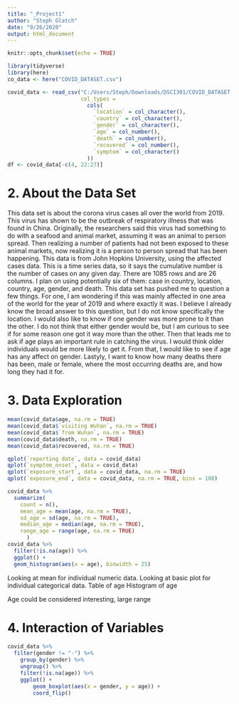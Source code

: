 ```yaml
---
title: "_Project1"
author: "Steph Glatch"
date: "9/26/2020"
output: html_document
---
```


```r
knitr::opts_chunk$set(echo = TRUE)
```

```r
library(tidyverse)
library(here)
co_data <- here("COVID_DATASET.csv")
```


```r
covid_data <- read_csv("C:/Users/Steph/Downloads/DSCI301/COVID_DATASET.csv",
                       col_types = 
                         cols(
                           `location` = col_character(),
                           `country` = col_character(),
                           `gender` = col_character(),
                           `age` = col_number(),
                           `death` = col_number(),
                           `recovered` = col_number(),
                           `symptom` = col_character()
                         ))
df <- covid_data[-c(4, 22:27)]
```


# 2. About the Data Set 

This data set is about the corona virus cases all over the world from 2019. This virus has shown to be the outbreak of respiratory illness that was found in China. Originally, the researchers said this virus had something to do with a seafood and animal market, assuming it was an animal to person spread. Then realizing a number of patients had not been exposed to these animal markets, now realizing it is a person to person spread that has been happening. This data is from John Hopkins University, using the affected cases data. This is a time series data, so it says the cumulative number is the number of cases on any given day. There are 1085 rows and are 26 columns. I plan on using potentially six of them: case in country, location, country, age, gender, and death. This data set has pushed me to question a few things. For one, I am wondering if this was mainly affected in one area of the world for the year of 2019 and where exactly it was. I believe I already know the broad answer to this question, but I do not know specifically the location.  I would also like to know if one gender was more prone to it than the other. I do not think that either gender would be, but I am curious to see if for some reason one got it way more than the other. Then that leads me to ask if age plays an important rule in catching the virus. I would think older individuals would be more likely to get it. From that, I would like to see  if age has any affect on gender. Lastyly, I want to know how many deaths there has been, male or female, where the most occurring deaths are, and how long they had it for. 

# 3. Data Exploration

```r
mean(covid_data$age, na.rm = TRUE)
mean(covid_data$`visiting Wuhan`, na.rm = TRUE)
mean(covid_data$`from Wuhan`, na.rm = TRUE)
mean(covid_data$death, na.rm = TRUE)
mean(covid_data$recovered, na.rm = TRUE)

qplot(`reporting date`, data = covid_data)
qplot(`symptom_onset`, data = covid_data)
qplot(`exposure_start`, data = covid_data, na.rm = TRUE)
qplot(`exposure_end`, data = covid_data, na.rm = TRUE, bins = 100)

covid_data %>%
  summarize(
    count = n(),
    mean_age = mean(age, na.rm = TRUE),
    sd_age = sd(age, na.rm = TRUE),
    median_age = median(age, na.rm = TRUE), 
    range_age = range(age, na.rm = TRUE)
      )
covid_data %>%
  filter(!is.na(age)) %>%
  ggplot() +
  geom_histogram(aes(x = age), binwidth = 25)

```
Looking at mean for individual numeric data.
Looking at basic plot for individual categorical data. 
Table of age
Histogram of age

Age could be considered interesting, large range

# 4. Interaction of Variables

```r
covid_data %>%
  filter(gender != "-") %>%
    group_by(gender) %>%
    ungroup() %>%
    filter(!is.na(age)) %>%
    ggplot() +
        geom_boxplot(aes(x = gender, y = age)) + 
        coord_flip()
```

